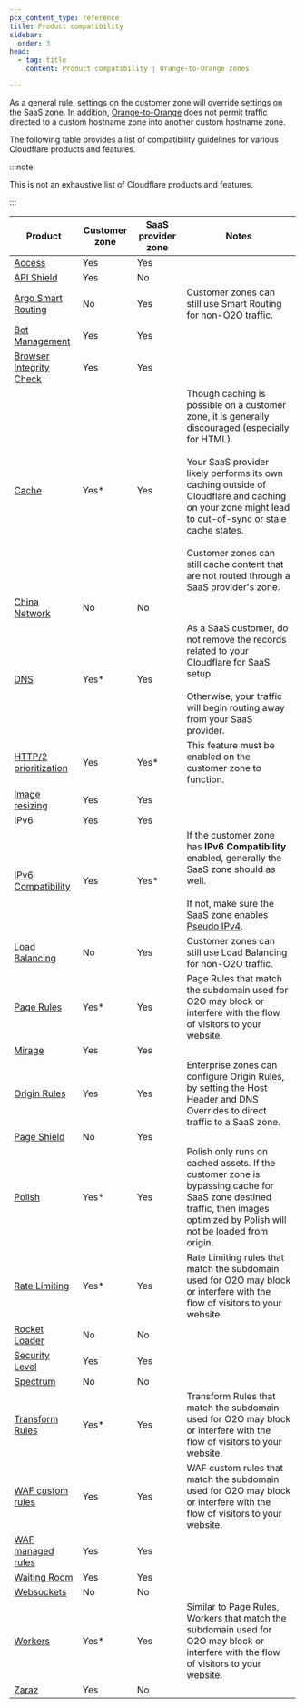 ```yaml
---
pcx_content_type: reference
title: Product compatibility
sidebar:
  order: 3
head:
  - tag: title
    content: Product compatibility | Orange-to-Orange zones

---
```


As a general rule, settings on the customer zone will override settings on the SaaS zone. In addition, [Orange-to-Orange](/cloudflare-for-platforms/cloudflare-for-saas/saas-customers/) does not permit traffic directed to a custom hostname zone into another custom hostname zone.

The following table provides a list of compatibility guidelines for various Cloudflare products and features.

:::note


This is not an exhaustive list of Cloudflare products and features.


:::

| Product                                                                                             | Customer zone | SaaS provider zone | Notes                                                                                                                                                                                                                                                                                                                                                             |
| --------------------------------------------------------------------------------------------------- | ------------- | ------------------ | ----------------------------------------------------------------------------------------------------------------------------------------------------------------------------------------------------------------------------------------------------------------------------------------------------------------------------------------------------------------- |
| [Access](/cloudflare-for-platforms/cloudflare-for-saas/security/secure-with-access/)                | Yes           | Yes                |                                                                                                                                                                                                                                                                                                                                                                   |
| [API Shield](/api-shield/)                                                                          | Yes           | No                 |                                                                                                                                                                                                                                                                                                                                                                   |
| [Argo Smart Routing](/argo-smart-routing/)                                                          | No            | Yes                | Customer zones can still use Smart Routing for non-O2O traffic.                                                                                                                                                                                                                                                                                                   |
| [Bot Management](/bots/plans/bm-subscription/)                                                      | Yes         | Yes              |                                                                                                                                                                                                                                                                                       |
| [Browser Integrity Check](/waf/tools/browser-integrity-check/)                                      | Yes           | Yes                |                                                                                                                                                                                                                                                                                                                                                                   |
| [Cache](/cache/)                                                                                    | Yes\*         | Yes                | Though caching is possible on a customer zone, it is generally discouraged (especially for HTML).<br/><br/>Your SaaS provider likely performs its own caching outside of Cloudflare and caching on your zone might lead to out-of-sync or stale cache states.<br/><br/>Customer zones can still cache content that are not routed through a SaaS provider's zone. |
| [China Network](/china-network/)                                                                    | No            | No                 |                                                                                                                                                                                                                                                                                                                                                                   |
| [DNS](/dns/)                                                                                        | Yes\*         | Yes                | As a SaaS customer, do not remove the records related to your Cloudflare for SaaS setup.<br/><br/>Otherwise, your traffic will begin routing away from your SaaS provider.                                                                                                                                                                                        |
| [HTTP/2 prioritization](https://blog.cloudflare.com/better-http-2-prioritization-for-a-faster-web/) | Yes           | Yes\*              | This feature must be enabled on the customer zone to function.                                                                                                                                                                                                                                                                                                    |
| [Image resizing](/images/transform-images/)                                                         | Yes           | Yes                |                                                                                                                                                                                                                                                                                                                                                                   |
| IPv6                                                                                                | Yes           | Yes                |                                                                                                                                                                                                                                                                                                                                                                   |
| [IPv6 Compatibility](/network/ipv6-compatibility/)                                                  | Yes           | Yes\*              | If the customer zone has **IPv6 Compatibility** enabled, generally the SaaS zone should as well.<br/><br/>If not, make sure the SaaS zone enables [Pseudo IPv4](/network/pseudo-ipv4/).                                                                                                                                                                           |
| [Load Balancing](/load-balancing/)                                                                  | No            | Yes                | Customer zones can still use Load Balancing for non-O2O traffic.                                                                                                                                                                                                                                                                                                  |
| [Page Rules](/rules/page-rules/)                                                                    | Yes\*         | Yes                | Page Rules that match the subdomain used for O2O may block or interfere with the flow of visitors to your website.                                                                                                                                                                                                                                                |
| [Mirage](/speed/optimization/images/mirage/)                                                        | Yes           | Yes                |                                                                                                                                                                                                                                                                                                                                                                   |
| [Origin Rules](/rules/origin-rules/)                                                                | Yes           | Yes                | Enterprise zones can configure Origin Rules, by setting the Host Header and DNS Overrides to direct traffic to a SaaS zone.                                                                                                                                                                                                                                       |
| [Page Shield](/page-shield/)                                                                        | No            | Yes                | |
| [Polish](/images/polish/)                                                                           | Yes\*         | Yes                | Polish only runs on cached assets. If the customer zone is bypassing cache for SaaS zone destined traffic, then images optimized by Polish will not be loaded from origin.                                                                                                                                                                                        |
| [Rate Limiting](/waf/rate-limiting-rules/)                                                          | Yes\*         | Yes                | Rate Limiting rules that match the subdomain used for O2O may block or interfere with the flow of visitors to your website.                                                                                                                                                                                                                                       |
| [Rocket Loader](/speed/optimization/content/rocket-loader/)                                         | No            | No                 |                                                                                                                                                                                                                                                                                                                                                                   |
| [Security Level](/waf/tools/security-level/)                                                        | Yes           | Yes                |                                                                                                                                                                                                                                                                                                                                                                   |
| [Spectrum](/spectrum/)                                                                              | No            | No                 |                                                                                                                                                                                                                                                                                                                                                                   |
| [Transform Rules](/rules/transform/)                                                                | Yes\*         | Yes                | Transform Rules that match the subdomain used for O2O may block or interfere with the flow of visitors to your website.                                                                                                                                                                                                                                           |
| [WAF custom rules](/waf/custom-rules/)                                                              | Yes           | Yes                | WAF custom rules that match the subdomain used for O2O may block or interfere with the flow of visitors to your website.                                                                                                                                                                                                                                          |
| [WAF managed rules](/waf/managed-rules/)                                                            | Yes           | Yes                |                                                                                                                                                                                                                                                                                                                                                                   |
| [Waiting Room](/waiting-room/)                                                                      | Yes           | Yes                |                                                                                                                                                                                                                                                                                                                                                                   |
| [Websockets](/network/websockets/)                                                                  | No            | No                 |                                                                                                                                                                                                                                                                                                                                                                   |
| [Workers](/workers/)                                                                                | Yes\*         | Yes                | Similar to Page Rules, Workers that match the subdomain used for O2O may block or interfere with the flow of visitors to your website.                                                                                                                                                                                                                            |
| [Zaraz](/zaraz/)                                                                                    | Yes           | No                 |                                                                                                                                                                                                                                                                                                                                                                   |
